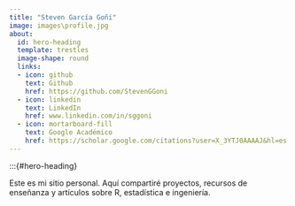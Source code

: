 ---
title: "Steven García Goñi"
image: images\profile.jpg
about: 
  id: hero-heading
  template: trestles
  image-shape: round
  links:
  - icon: github
    text: Github
    href: https://github.com/StevenGGoni
  - icon: linkedin
    text: LinkedIn
    href: www.linkedin.com/in/sggoni
  - icon: mortarboard-fill
    text: Google Académico
    href: https://scholar.google.com/citations?user=X_3YTJ0AAAAJ&hl=es
---

:::{#hero-heading}

Este es mi sitio personal. Aquí compartiré proyectos, recursos de enseñanza y artículos sobre R, estadística e ingeniería.
